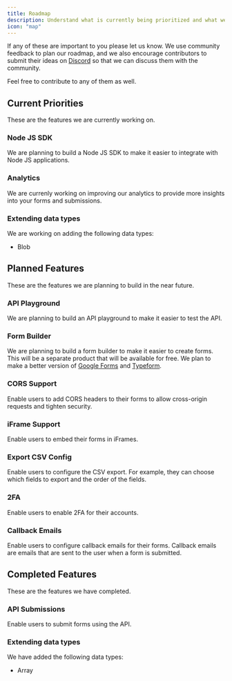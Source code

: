 ```yaml
---
title: Roadmap
description: Understand what is currently being prioritized and what we are planning to build in the near future.
icon: "map"
---
```


If any of these are important to you please let us know. We use community feedback to plan our roadmap, and we also encourage contributors to submit their ideas on [Discord](https://discord.gg/7JqfvbJ4) so that we can discuss them with the community.

Feel free to contribute to any of them as well.

## Current Priorities

These are the features we are currently working on.

### Node JS SDK

We are planning to build a Node JS SDK to make it easier to integrate with Node JS applications.

### Analytics

We are currenly working on improving our analytics to provide more insights into your forms and submissions.

### Extending data types

We are working on adding the following data types:

- Blob

## Planned Features

These are the features we are planning to build in the near future.

### API Playground

We are planning to build an API playground to make it easier to test the API.

### Form Builder

We are planning to build a form builder to make it easier to create forms. This will be a separate product that will be available for free. We plan to make a better version of [Google Forms](https://forms.google.com/) and [Typeform](https://www.typeform.com/).

### CORS Support

Enable users to add CORS headers to their forms to allow cross-origin requests and tighten security.

### iFrame Support

Enable users to embed their forms in iFrames.

### Export CSV Config

Enable users to configure the CSV export. For example, they can choose which fields to export and the order of the fields.

### 2FA

Enable users to enable 2FA for their accounts.

### Callback Emails

Enable users to configure callback emails for their forms. Callback emails are emails that are sent to the user when a form is submitted.

## Completed Features

These are the features we have completed.

### API Submissions

Enable users to submit forms using the API.

### Extending data types

We have added the following data types:

- Array
